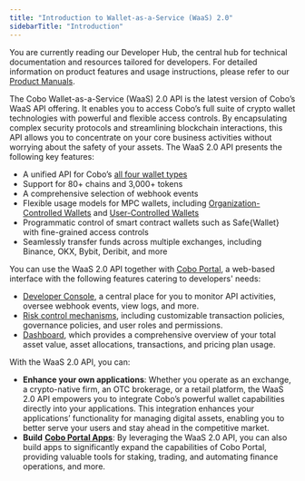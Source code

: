 ```yaml
---
title: "Introduction to Wallet-as-a-Service (WaaS) 2.0"
sidebarTitle: "Introduction"
---
```


<Note>You are currently reading our Developer Hub, the central hub for technical documentation and resources tailored for developers. For detailed information on product features and usage instructions, please refer to our [Product Manuals](https://manuals.cobo.com/en/portal/introduction).</Note>

The Cobo Wallet-as-a-Service (WaaS) 2.0 API is the latest version of Cobo’s WaaS API offering. It enables you to access Cobo’s full suite of crypto wallet technologies with powerful and flexible access controls. By encapsulating complex security protocols and streamlining blockchain interactions, this API allows you to concentrate on your core business activities without worrying about the safety of your assets. The WaaS 2.0 API presents the following key features:

- A unified API for Cobo’s [all four wallet types](https://manuals.cobo.com/en/portal/introduction#an-all-in-one-wallet-platform)
- Support for 80+ chains and 3,000+ tokens
- A comprehensive selection of webhook events
- Flexible usage models for MPC wallets, including [Organization-Controlled Wallets](https://manuals.cobo.com/en/portal/mpc-wallets/ocw/introduction) and [User-Controlled Wallets](https://manuals.cobo.com/en/portal/mpc-wallets/ucw/introduction)
- Programmatic control of smart contract wallets such as Safe\{Wallet\} with fine-grained access controls
- Seamlessly transfer funds across multiple exchanges, including Binance, OKX, Bybit, Deribit, and more

You can use the WaaS 2.0 API together with [Cobo Portal](https://manuals.cobo.com/en/portal/introduction), a web-based interface with the following features catering to developers' needs:

- [Developer Console](https://manuals.cobo.com/en/portal/developer-console/introduction), a central place for you to monitor API activities, oversee webhook events, view logs, and more.
- [Risk control mechanisms](https://manuals.cobo.com/en/portal/risk-controls/introduction), including customizable transaction policies, governance policies, and user roles and permissions.
- [Dashboard](https://manuals.cobo.com/en/portal/dashboard/introduction), which provides a comprehensive overview of your total asset value, asset allocations, transactions, and pricing plan usage.

With the WaaS 2.0 API, you can:

- **Enhance your own applications**: Whether you operate as an exchange, a crypto-native firm, an OTC brokerage, or a retail platform, the WaaS 2.0 API empowers you to integrate Cobo’s powerful wallet capabilities directly into your applications. This integration enhances your applications’ functionality for managing digital assets, enabling you to better serve your users and stay ahead in the competitive market.
- **Build** [**Cobo Portal Apps**](https://manuals.cobo.com/en/portal/portal-apps/introduction): By leveraging the WaaS 2.0 API, you can also build apps to significantly expand the capabilities of Cobo Portal, providing valuable tools for staking, trading, and automating finance operations, and more.